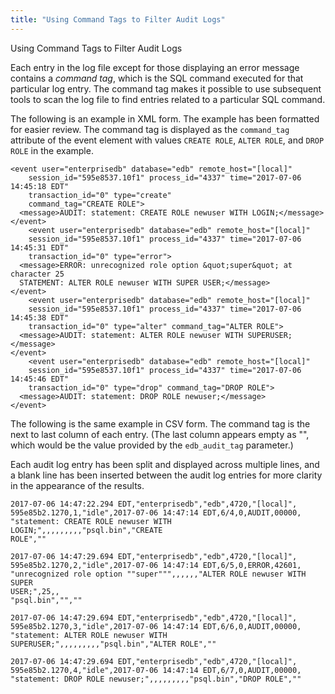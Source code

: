 ```yaml
---
title: "Using Command Tags to Filter Audit Logs"
---
```


<div class="index">

Using Command Tags to Filter Audit Logs

</div>

Each entry in the log file except for those displaying an error message contains a *command tag*, which is the SQL command executed for that particular log entry. The command tag makes it possible to use subsequent tools to scan the log file to find entries related to a particular SQL command.

The following is an example in XML form. The example has been formatted for easier review. The command tag is displayed as the `command_tag` attribute of the event element with values `CREATE ROLE`, `ALTER ROLE`, and `DROP ROLE` in the example.

``` text
<event user="enterprisedb" database="edb" remote_host="[local]"
    session_id="595e8537.10f1" process_id="4337" time="2017-07-06 14:45:18 EDT"
    transaction_id="0" type="create"
    command_tag="CREATE ROLE">
  <message>AUDIT: statement: CREATE ROLE newuser WITH LOGIN;</message>
</event>
    <event user="enterprisedb" database="edb" remote_host="[local]"
    session_id="595e8537.10f1" process_id="4337" time="2017-07-06 14:45:31 EDT"
    transaction_id="0" type="error">
  <message>ERROR: unrecognized role option &quot;super&quot; at character 25
  STATEMENT: ALTER ROLE newuser WITH SUPER USER;</message>
</event>
    <event user="enterprisedb" database="edb" remote_host="[local]"
    session_id="595e8537.10f1" process_id="4337" time="2017-07-06 14:45:38 EDT"
    transaction_id="0" type="alter" command_tag="ALTER ROLE">
  <message>AUDIT: statement: ALTER ROLE newuser WITH SUPERUSER;</message>
</event>
    <event user="enterprisedb" database="edb" remote_host="[local]"
    session_id="595e8537.10f1" process_id="4337" time="2017-07-06 14:45:46 EDT"
    transaction_id="0" type="drop" command_tag="DROP ROLE">
  <message>AUDIT: statement: DROP ROLE newuser;</message>
</event>
```

The following is the same example in CSV form. The command tag is the next to last column of each entry. (The last column appears empty as "", which would be the value provided by the `edb_audit_tag` parameter.)

Each audit log entry has been split and displayed across multiple lines, and a blank line has been inserted between the audit log entries for more clarity in the appearance of the results.

``` text
2017-07-06 14:47:22.294 EDT,"enterprisedb","edb",4720,"[local]",
595e85b2.1270,1,"idle",2017-07-06 14:47:14 EDT,6/4,0,AUDIT,00000,
"statement: CREATE ROLE newuser WITH LOGIN;",,,,,,,,,"psql.bin","CREATE
ROLE",""

2017-07-06 14:47:29.694 EDT,"enterprisedb","edb",4720,"[local]",
595e85b2.1270,2,"idle",2017-07-06 14:47:14 EDT,6/5,0,ERROR,42601,
"unrecognized role option ""super""",,,,,,"ALTER ROLE newuser WITH SUPER
USER;",25,,
"psql.bin","",""

2017-07-06 14:47:29.694 EDT,"enterprisedb","edb",4720,"[local]",
595e85b2.1270,3,"idle",2017-07-06 14:47:14 EDT,6/6,0,AUDIT,00000,
"statement: ALTER ROLE newuser WITH
SUPERUSER;",,,,,,,,,"psql.bin","ALTER ROLE",""

2017-07-06 14:47:29.694 EDT,"enterprisedb","edb",4720,"[local]",
595e85b2.1270,4,"idle",2017-07-06 14:47:14 EDT,6/7,0,AUDIT,00000,
"statement: DROP ROLE newuser;",,,,,,,,,"psql.bin","DROP ROLE",""
```
